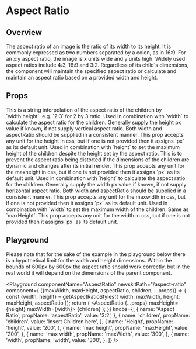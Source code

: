 

# Aspect Ratio

## Overview

The aspect ratio of an image is the ratio of its width to its height. It is commonly expressed as two numbers separated by a colon, as in 16:9. For an x:y aspect ratio, the image is x units wide and y units high. Widely used aspect ratios include 4:3, 16:9 and 3:2.
Regardless of its child's dimensions, the component will maintain the specified aspect ratio or calculate and maintain an aspect ratio based on a provided width and height.

## Props

<LegacyBlock marginTop="sizing040">
<Prop name="aspectRatio" type="string">
    This is a string interpolation of the aspect ratio of the children by `width:height`. e.g. `2:3` for 2 by 3 ratio.
  </Prop>
  <Prop name="height" type="string" default="auto">
    Used in combination with `width` to calculate the aspect ratio for the
    children. Generally supply the height px value if known, if not supply vertical
    aspect ratio. Both width and aspectRatio should be supplied in a
    consistent manner.
    This prop accepts any unit for the height in css, but if one is not provided then it assigns `px` as its default unit.
  </Prop>
  <Prop name="maxHeight" type="string">
    Used in combination with `height` to set the maximum height of the children despite the height set by the aspect ratio.
    This is to prevent the aspect ratio being distorted if the dimensions of the children are dynamic and changes after its initial render.
    This prop accepts any unit for the maxheight in css, but if one is not provided then it assigns `px` as its default unit.
  </Prop>
  <Prop name="width" type="string" default="100%">
    Used in combination with `height` to calculate the aspect ratio for
    the children. Generally supply the width px value if known, if not supply
    horizontal aspect ratio. Both width and aspectRatio should be supplied
    in a consistent manner.
    This prop accepts any unit for the maxwidth in css, but if one is not provided then it assigns `px` as its default unit.
  </Prop>
  <Prop name="maxWidth" type="string">
    Used in combination with `width` to set the maximum width of the children. Same as `maxHeight`.
    This prop accepts any unit for the width in css, but if one is not provided then it assigns `px` as its default unit.
  </Prop>
</LegacyBlock>

## Playground

Please note that for the sake of the example in the playground below there is a hypothetical limit for the width and height dimensions.
Within the bounds of 600px by 600px the aspect ratio should work correctly, but in the real world it will depend on the dimensions of the parent component.

<Playground
  componentName="AspectRatio"
  newskitPath="/aspect-ratio"
  component={
    ({maxWidth, maxHeight, aspectRatio, children, ...props}) => {
      const {width, height} = getAspectRatioStyles({
        width: maxWidth, 
        height: maxHeight, 
        aspectRatio
      });
      return (
        <LegacyBlock width="600px" height="600px">
          <LegacyBlock maxWidth={width} maxHeight={height} margin="auto">
            <AspectRatio {...props} maxHeight={height} maxWidth={width}>
              <LegacyBlock width="98%" height="98%" border="dashed red">
                {children}
              </LegacyBlock>
            </AspectRatio>
          </LegacyBlock>
        </LegacyBlock>
      );
  }}
  knobs={[
    {
      name: 'Aspect Ratio',
      propName: 'aspectRatio',
      value: '3:2',
    },
    {
      name: 'children',
      propName: 'children',
      value: 'Insert Children here',
    },
    {
      name: 'Height',
      propName: 'height',
      value: '200',
    },
    {
      name: 'max height',
      propName: 'maxHeight',
      value: '200',
    },
    {
      name: 'max width',
      propName: 'maxWidth',
      value: '300',
    },
    {
      name: 'width',
      propName: 'width',
      value: '300',
    },
  ]}
/>
